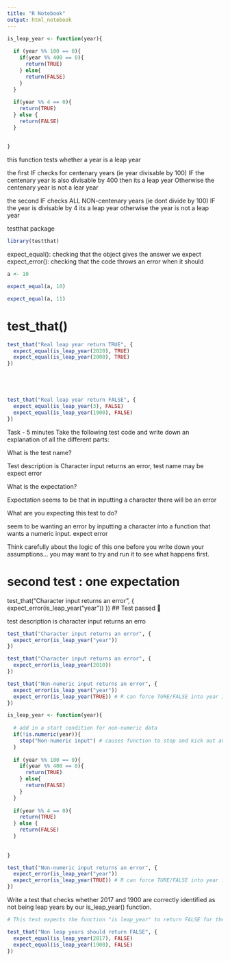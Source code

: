 ```yaml
---
title: "R Notebook"
output: html_notebook
---
```



```r

is_leap_year <- function(year){
  
  if (year %% 100 == 0){
    if(year %% 400 == 0){
      return(TRUE)
    } else{
      return(FALSE)
    }
  }
  
  if(year %% 4 == 0){
    return(TRUE)
  } else {
    return(FALSE)
  }
  
  
}


```

this function tests whether a year is a leap year

the first IF checks for centenary years (ie  year divisable by 100)
IF the centenary year is also divisable by 400 then its a leap year
Otherwise the centenary year is not a lear year

the second IF checks ALL NON-centenary years (ie dont divide by 100)
IF the year is divisable by 4 its a leap year
otherwise the year is not a leap year

testthat package

```r
library(testthat)
```


expect_equal(): checking that the object gives the answer we expect
expect_error(): checking that the code throws an error when it should


```r
a <- 10
```

```r
expect_equal(a, 10)
```

```r
expect_equal(a, 11)
```
# test_that()

```r

test_that("Real leap year return TRUE", {
  expect_equal(is_leap_year(2020), TRUE)
  expect_equal(is_leap_year(2000), TRUE)
})





test_that("Real leap year return FALSE", {
  expect_equal(is_leap_year(3), FALSE)
  expect_equal(is_leap_year(1900), FALSE)
})


```

Task - 5 minutes
Take the following test code and write down an explanation of all the different parts:

What is the test name?

Test description is Character input returns an error, test name may be expect error

What is the expectation?

Expectation seems to be that in inputting a character there will be an error


What are you expecting this test to do?

seem to be wanting an error by inputting a character into a function that wants a numeric input.
expect error




Think carefully about the logic of this one before you write down your assumptions… you may want to try and run it to see what happens first.

# second test : one expectation

test_that("Character input returns an error", {
  expect_error(is_leap_year("year"))
})
## Test passed 🎉


test description is character input returns an erro


```r
test_that("Character input returns an error", {
  expect_error(is_leap_year("year"))
})

test_that("Character input returns an error", {
  expect_error(is_leap_year(2010))
})
```


```r

test_that("Non-numeric input returns an error", {
  expect_error(is_leap_year("year"))
  expect_error(is_leap_year(TRUE)) # R can force TURE/FALSE into year 1/0 so thats happening here and it doesnt run an error
})

```


```r

is_leap_year <- function(year){
  
  # add in a start condition for non-numeric data
  if(!is.numeric(year)){
    stop("Non-numeric input") # causes function to stop and kick out an error message, plus the text in the brackets
  }
  
  if (year %% 100 == 0){
    if(year %% 400 == 0){
      return(TRUE)
    } else{
      return(FALSE)
    }
  }
  
  if(year %% 4 == 0){
    return(TRUE)
  } else {
    return(FALSE)
  }
  
  
}


```


```r

test_that("Non-numeric input returns an error", {
  expect_error(is_leap_year("year"))
  expect_error(is_leap_year(TRUE)) # R can force TURE/FALSE into year 1/0 so thats happening here and it doesnt run an error
})

```

Write a test that checks whether 2017 and 1900 are correctly identified as not being leap years by our is_leap_year() function.

```r

# This test expects the function "is leap_year" to return FALSE for the 2 given inputs namely 2017 and 1900

test_that("Non leap years should return FALSE", {
  expect_equal(is_leap_year(2017), FALSE)
  expect_equal(is_leap_year(1900), FALSE)
})

```









